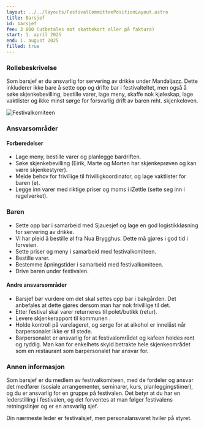 ```yaml
---
layout: ../../layouts/FestivalCommitteePositionLayout.astro
title: Barsjef
id: barsjef
fee: 3 000 (utbetales mot skattekort eller på faktura)
start: 1. april 2025
end: 1. august 2025
filled: true
---
```


### Rollebeskrivelse

Som barsjef er du ansvarlig for servering av drikke under Mandaljazz. Dette inkluderer ikke bare å sette opp og drifte bar i festivalteltet, men også å søke skjenkebevilling, bestille varer, lage meny, skaffe nok kjøleskap, lage vaktlister og ikke minst sørge for forsvarlig drift av baren mht. skjenkeloven.

<img
  src="/festivalkomite/barsjef.jpg"
  alt="Festivalkomiteen"
  class="rounded-lg shadow-lg"
/>

### Ansvarsområder

#### Forberedelser

- Lage meny, bestille varer og planlegge bardriften.
- Søke skjenkebevilling (Eirik, Marte og Morten har skjenkeprøven og kan være skjenkestyrer).
- Melde behov for frivillige til frivilligkoordinator, og lage vaktlister for baren (e).
- Legge inn varer med riktige priser og moms i iZettle (sette seg inn i regelverket).

### Baren

- Sette opp bar i samarbeid med Sjauesjef og lage en god logistikkløsning for servering av drikke.
- Vi har pleid å bestille øl fra Nua Brygghus. Dette må gjøres i god tid i forveien.
- Sette priser og meny i samarbeid med festivalkomiteen.
- Bestille varer.
- Bestemme åpningstider i samarbeid med festivalkomiteen.
- Drive baren under festivalen.

#### Andre ansvarsområder

- Barsjef bør vurdere om det skal settes opp bar i bakgården. Det anbefales at dette gjøres dersom man har nok frivillige til det.
- Etter festival skal varer returneres til polet/butikk (retur).
- Levere skjenkerapport til kommunen .
- Holde kontroll på varelageret, og sørge for at alkohol er innelåst når barpersonalet ikke er til stede.
- Barpersonalet er ansvarlig for at festivalområdet og kafeen holdes rent og ryddig. Man kan for enkelhets skyld betrakte hele skjenkeområdet som en restaurant som barpersonalet har ansvar for.

### Annen informasjon

Som barsjef er du medlem av festivalkomiteen, med de fordeler og ansvar det medfører (sosiale arrangementer, seminarer, kurs, planleggingstimer), og du er ansvarlig for en gruppe på festivalen. Det betyr at du har en lederstilling i festivalen, og det forventes at man følger festivalens retningslinjer og er en ansvarlig sjef.

Din nærmeste leder er festivalsjef, men personalansvaret hviler på styret.
